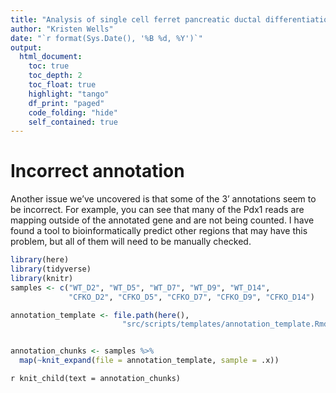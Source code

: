 ```yaml
---
title: "Analysis of single cell ferret pancreatic ductal differentiation"
author: "Kristen Wells"
date: "`r format(Sys.Date(), '%B %d, %Y')`"
output:
  html_document:
    toc: true
    toc_depth: 2
    toc_float: true
    highlight: "tango"
    df_print: "paged"
    code_folding: "hide"
    self_contained: true
---
```


# Incorrect annotation {.tabset}
Another issue we've uncovered is that some of the 3' annotations seem to be incorrect. For example, you can see that many of the Pdx1 reads are mapping outside of the annotated gene and are not being counted. I have found a tool to bioinformatically predict other regions that may have this problem, but all of them will need to be manually checked.

```r
library(here)
library(tidyverse)
library(knitr)
samples <- c("WT_D2", "WT_D5", "WT_D7", "WT_D9", "WT_D14",
             "CFKO_D2", "CFKO_D5", "CFKO_D7", "CFKO_D9", "CFKO_D14")

annotation_template <- file.path(here(),
                         "src/scripts/templates/annotation_template.Rmd")


annotation_chunks <- samples %>%
  map(~knit_expand(file = annotation_template, sample = .x))
```

`r knit_child(text = annotation_chunks)`
